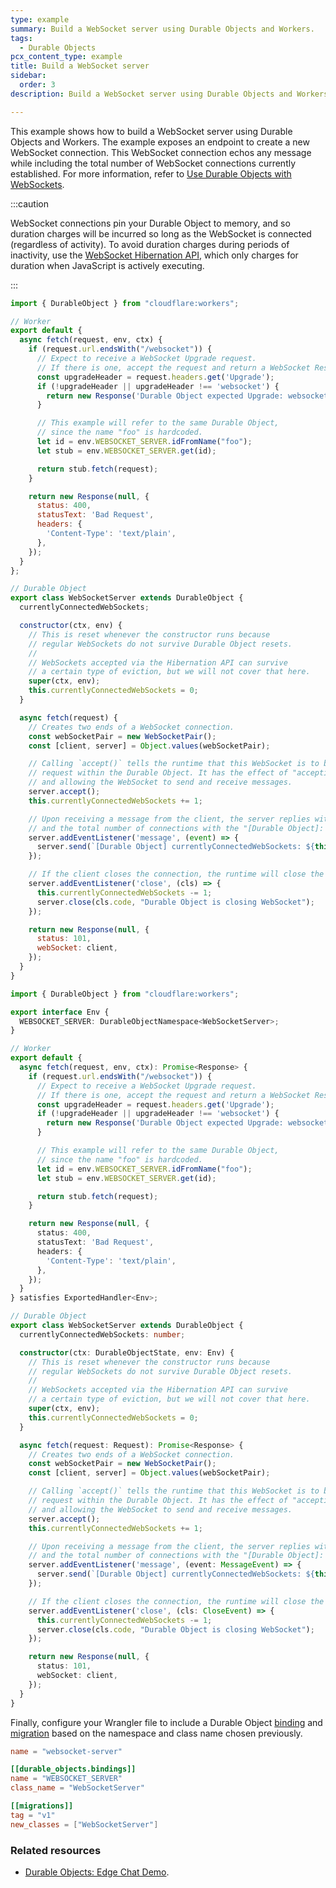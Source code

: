 ```yaml
---
type: example
summary: Build a WebSocket server using Durable Objects and Workers.
tags:
  - Durable Objects
pcx_content_type: example
title: Build a WebSocket server
sidebar:
  order: 3
description: Build a WebSocket server using Durable Objects and Workers.

---
```



This example shows how to build a WebSocket server using <GlossaryTooltip term="Durable Object">Durable Objects</GlossaryTooltip> and Workers. The example exposes an endpoint to create a new WebSocket connection. This WebSocket connection echos any message while including the total number of WebSocket connections currently established. For more information, refer to [Use Durable Objects with WebSockets](/durable-objects/best-practices/websockets/).

:::caution


WebSocket connections pin your Durable Object to memory, and so duration charges will be incurred so long as the WebSocket is connected (regardless of activity). To avoid duration charges during periods of inactivity, use the [WebSocket Hibernation API](/durable-objects/examples/websocket-hibernation-server/), which only charges for duration when JavaScript is actively executing.


:::

<Tabs> <TabItem label="JavaScript" icon="seti:javascript">

```js
import { DurableObject } from "cloudflare:workers";

// Worker
export default {
  async fetch(request, env, ctx) {
    if (request.url.endsWith("/websocket")) {
      // Expect to receive a WebSocket Upgrade request.
      // If there is one, accept the request and return a WebSocket Response.
      const upgradeHeader = request.headers.get('Upgrade');
      if (!upgradeHeader || upgradeHeader !== 'websocket') {
        return new Response('Durable Object expected Upgrade: websocket', { status: 426 });
      }

      // This example will refer to the same Durable Object,
      // since the name "foo" is hardcoded.
      let id = env.WEBSOCKET_SERVER.idFromName("foo");
      let stub = env.WEBSOCKET_SERVER.get(id);

      return stub.fetch(request);
    }

    return new Response(null, {
      status: 400,
      statusText: 'Bad Request',
      headers: {
        'Content-Type': 'text/plain',
      },
    });
  }
};

// Durable Object
export class WebSocketServer extends DurableObject {
  currentlyConnectedWebSockets;

  constructor(ctx, env) {
    // This is reset whenever the constructor runs because
    // regular WebSockets do not survive Durable Object resets.
    //
    // WebSockets accepted via the Hibernation API can survive
    // a certain type of eviction, but we will not cover that here.
    super(ctx, env);
    this.currentlyConnectedWebSockets = 0;
  }

  async fetch(request) {
    // Creates two ends of a WebSocket connection.
    const webSocketPair = new WebSocketPair();
    const [client, server] = Object.values(webSocketPair);

    // Calling `accept()` tells the runtime that this WebSocket is to begin terminating
    // request within the Durable Object. It has the effect of "accepting" the connection,
    // and allowing the WebSocket to send and receive messages.
    server.accept();
    this.currentlyConnectedWebSockets += 1;

    // Upon receiving a message from the client, the server replies with the same message,
    // and the total number of connections with the "[Durable Object]: " prefix
    server.addEventListener('message', (event) => {
      server.send(`[Durable Object] currentlyConnectedWebSockets: ${this.currentlyConnectedWebSockets}`);
    });

    // If the client closes the connection, the runtime will close the connection too.
    server.addEventListener('close', (cls) => {
      this.currentlyConnectedWebSockets -= 1;
      server.close(cls.code, "Durable Object is closing WebSocket");
    });

    return new Response(null, {
      status: 101,
      webSocket: client,
    });
  }
}
```

</TabItem> <TabItem label="TypeScript" icon="seti:typescript">

```ts
import { DurableObject } from "cloudflare:workers";

export interface Env {
  WEBSOCKET_SERVER: DurableObjectNamespace<WebSocketServer>;
}

// Worker
export default {
  async fetch(request, env, ctx): Promise<Response> {
    if (request.url.endsWith("/websocket")) {
      // Expect to receive a WebSocket Upgrade request.
      // If there is one, accept the request and return a WebSocket Response.
      const upgradeHeader = request.headers.get('Upgrade');
      if (!upgradeHeader || upgradeHeader !== 'websocket') {
        return new Response('Durable Object expected Upgrade: websocket', { status: 426 });
      }

      // This example will refer to the same Durable Object,
      // since the name "foo" is hardcoded.
      let id = env.WEBSOCKET_SERVER.idFromName("foo");
      let stub = env.WEBSOCKET_SERVER.get(id);

      return stub.fetch(request);
    }

    return new Response(null, {
      status: 400,
      statusText: 'Bad Request',
      headers: {
        'Content-Type': 'text/plain',
      },
    });
  }
} satisfies ExportedHandler<Env>;

// Durable Object
export class WebSocketServer extends DurableObject {
  currentlyConnectedWebSockets: number;

  constructor(ctx: DurableObjectState, env: Env) {
    // This is reset whenever the constructor runs because
    // regular WebSockets do not survive Durable Object resets.
    //
    // WebSockets accepted via the Hibernation API can survive
    // a certain type of eviction, but we will not cover that here.
    super(ctx, env);
    this.currentlyConnectedWebSockets = 0;
  }

  async fetch(request: Request): Promise<Response> {
    // Creates two ends of a WebSocket connection.
    const webSocketPair = new WebSocketPair();
    const [client, server] = Object.values(webSocketPair);

    // Calling `accept()` tells the runtime that this WebSocket is to begin terminating
    // request within the Durable Object. It has the effect of "accepting" the connection,
    // and allowing the WebSocket to send and receive messages.
    server.accept();
    this.currentlyConnectedWebSockets += 1;

    // Upon receiving a message from the client, the server replies with the same message,
    // and the total number of connections with the "[Durable Object]: " prefix
    server.addEventListener('message', (event: MessageEvent) => {
      server.send(`[Durable Object] currentlyConnectedWebSockets: ${this.currentlyConnectedWebSockets}`);
    });

    // If the client closes the connection, the runtime will close the connection too.
    server.addEventListener('close', (cls: CloseEvent) => {
      this.currentlyConnectedWebSockets -= 1;
      server.close(cls.code, "Durable Object is closing WebSocket");
    });

    return new Response(null, {
      status: 101,
      webSocket: client,
    });
  }
}
```

</TabItem> </Tabs>

Finally, configure your Wrangler file to include a Durable Object [binding](/durable-objects/get-started/walkthrough/#5-configure-durable-object-bindings) and [migration](/durable-objects/reference/durable-objects-migrations/) based on the <GlossaryTooltip term="namespace">namespace</GlossaryTooltip> and class name chosen previously.

<WranglerConfig>

```toml title="wrangler.toml"
name = "websocket-server"

[[durable_objects.bindings]]
name = "WEBSOCKET_SERVER"
class_name = "WebSocketServer"

[[migrations]]
tag = "v1"
new_classes = ["WebSocketServer"]
```

</WranglerConfig>

### Related resources

* [Durable Objects: Edge Chat Demo](https://github.com/cloudflare/workers-chat-demo).
